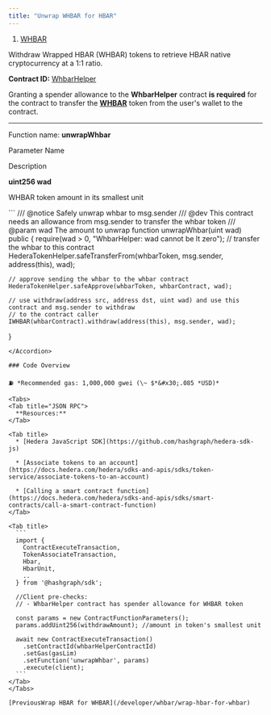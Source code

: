 ```yaml
---
title: "Unwrap WHBAR for HBAR"
---
```


1. [WHBAR](/developer/whbar)

Withdraw Wrapped HBAR (WHBAR) tokens to retrieve HBAR native cryptocurrency at a 1:1 ratio.

**Contract ID:** [WhbarHelper](https://docs.saucerswap.finance/developerx/contract-deployments)

Granting a spender allowance to the **WhbarHelper** contract **is required** for the contract to transfer the [**WHBAR**](https://hashscan.io/mainnet/token/0.0.1456986) token from the user's wallet to the contract.

***

Function name: **unwrapWhbar**

Parameter Name

Description

**uint256 wad**

WHBAR token amount in its smallest unit

<Accordion title="Solidity Function Body">
  ```
  /// @notice Safely unwrap whbar to msg.sender
  /// @dev This contract needs an allowance from msg.sender to transfer the whbar token
  /// @param wad The amount to unwrap
  function unwrapWhbar(uint wad) public {
    require(wad > 0, "WhbarHelper: wad cannot be lt zero");
    // transfer the whbar to this contract
    HederaTokenHelper.safeTransferFrom(whbarToken, msg.sender, address(this), wad);
    
    // approve sending the whbar to the whbar contract
    HederaTokenHelper.safeApprove(whbarToken, whbarContract, wad);
    
    // use withdraw(address src, address dst, uint wad) and use this contract and msg.sender to withdraw
    // to the contract caller
    IWHBAR(whbarContract).withdraw(address(this), msg.sender, wad);
  }
  ```
</Accordion>

### Code Overview

⛽ *Recommended gas: 1,000,000 gwei (\~ $*&#x30;.085 *USD)*

<Tabs>
  <Tab title="JSON RPC">
    **Resources:**
  </Tab>

  <Tab title>
    * [Hedera JavaScript SDK](https://github.com/hashgraph/hedera-sdk-js)

    * [Associate tokens to an account](https://docs.hedera.com/hedera/sdks-and-apis/sdks/token-service/associate-tokens-to-an-account)

    * [Calling a smart contract function](https://docs.hedera.com/hedera/sdks-and-apis/sdks/smart-contracts/call-a-smart-contract-function)
  </Tab>

  <Tab title>
    ```
    import { 
      ContractExecuteTransaction,
      TokenAssociateTransaction,
      Hbar,
      HbarUnit,  
      .. 
    } from '@hashgraph/sdk';

    //Client pre-checks:
    // - WhbarHelper contract has spender allowance for WHBAR token

    const params = new ContractFunctionParameters();
    params.addUint256(withdrawAmount); //amount in token's smallest unit

    await new ContractExecuteTransaction()
      .setContractId(whbarHelperContractId)
      .setGas(gasLim)
      .setFunction('unwrapWhbar', params)
      .execute(client);
    ```
  </Tab>
</Tabs>

[PreviousWrap HBAR for WHBAR](/developer/whbar/wrap-hbar-for-whbar)
